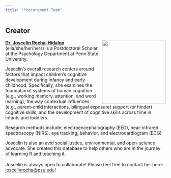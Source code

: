 ```yaml
---
title: "Procurement Team"
---
```


## Creator

![](images/team/joscelin.jpg){style="float:right;padding: 0 0 0 10px;" fig-alt="Headshot of Dr. Joscelin Rocha-Hidalgo" width="200"}

[**Dr. Joscelin Rocha-Hidalgo**](http://www.joscelinrocha.com/) (ella/she/her/hers) is a Postdoctoral Scholar at the Psychology Department at Penn State University.

Joscelin's overall research centers around factors that impact children's cognitive development during infancy and early childhood. Specifically, she examines the foundational systems of human cognition (e.g., working memory, attention, and word learning), the way contextual influences (e.g., parent-child interactions, bilingual exposure) support (or hinder) cognitive skills, and the development of cognitive skills across time in infants and toddlers.

Research methods include: electroencephalography (EEG), near-infrared spectroscopy (NIRS), eye tracking, behavior, and electrocardiogram (ECG)

Joscelin is also an avid social justice, environmental, and open-science advocate. She created this database to help others who are in the journey of learning R and teaching it.\
\
Joscelin is always open to collaborate! Please feel free to contact her here: [joscelinrocha\@psu.edu](mailto:joscelinrocha@psu.edu)!
